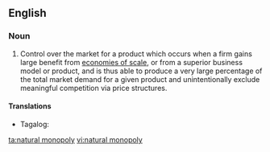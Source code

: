 ==English==

===Noun===
{{wikipedia}}
{{en-noun|natural monopolies}}
# Control over the market for a product which occurs when a firm gains large benefit from [[economies of scale]], or from a superior business model or product, and is thus able to produce a very large percentage of the total market demand for a given product and unintentionally exclude meaningful competition via price structures.

====Translations====
{{trans-top|type of monopoly}}
* Tagalog: {{t|tl|likas na sarilakal}}
{{trans-mid}}
{{trans-bottom}}

[[ta:natural monopoly]]
[[vi:natural monopoly]]